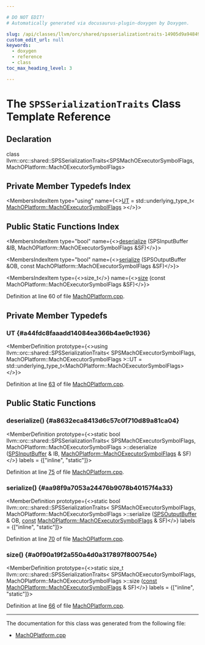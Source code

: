 ```yaml
---

# DO NOT EDIT!
# Automatically generated via docusaurus-plugin-doxygen by Doxygen.

slug: /api/classes/llvm/orc/shared/spsserializationtraits-14905d9a94849ef22778e38054ef6b35
custom_edit_url: null
keywords:
  - doxygen
  - reference
  - class
toc_max_heading_level: 3

---
```





# The `SPSSerializationTraits` Class Template Reference

<DoxygenPage pluginConfig={pluginConfig}>



## Declaration

<CodeBlock>class llvm::orc::shared::SPSSerializationTraits&lt;SPSMachOExecutorSymbolFlags, MachOPlatform::MachOExecutorSymbolFlags&gt;</CodeBlock>

## Private Member Typedefs Index

<MembersIndex>

<MembersIndexItem
  type="using"
  name={<><a href="#a44fdc8faaadd14084ea366b4ae9c1936">UT</a> = std::underlying&#95;type&#95;t&lt; <a href="/docs/api/classes/llvm/orc/machoplatform/#a0fd90f53b4f2a866cffe1bbd54be93ba">MachOPlatform::MachOExecutorSymbolFlags</a> &gt;</>}>
</MembersIndexItem>

</MembersIndex>

## Public Static Functions Index

<MembersIndex>

<MembersIndexItem
  type="bool"
  name={<><a href="#a8632eca8413d6c57c0f710d89a81ca04">deserialize</a> (SPSInputBuffer &amp;IB, MachOPlatform::MachOExecutorSymbolFlags &amp;SF)</>}>
</MembersIndexItem>

<MembersIndexItem
  type="bool"
  name={<><a href="#aa98f9a7053a24476b9078b40157f4a33">serialize</a> (SPSOutputBuffer &amp;OB, const MachOPlatform::MachOExecutorSymbolFlags &amp;SF)</>}>
</MembersIndexItem>

<MembersIndexItem
  type={<>size&#95;t</>}
  name={<><a href="#a0f90a19f2a550a4d0a317897f800754e">size</a> (const MachOPlatform::MachOExecutorSymbolFlags &amp;SF)</>}>
</MembersIndexItem>

</MembersIndex>


Definition at line 60 of file <a href="/docs/api/files/lib/lib/executionengine/lib/executionengine/orc/machoplatform-cpp">MachOPlatform.cpp</a>.

<SectionDefinition>

## Private Member Typedefs

### UT {#a44fdc8faaadd14084ea366b4ae9c1936}

<MemberDefinition
  prototype={<>using llvm::orc::shared::SPSSerializationTraits&lt; SPSMachOExecutorSymbolFlags, MachOPlatform::MachOExecutorSymbolFlags &gt;::UT =  std::underlying&#95;type&#95;t&lt;MachOPlatform::MachOExecutorSymbolFlags&gt;</>}>

Definition at line <a href="/docs/api/files/lib/lib/executionengine/lib/executionengine/orc/machoplatform-cpp/#l00063">63</a> of file <a href="/docs/api/files/lib/lib/executionengine/lib/executionengine/orc/machoplatform-cpp">MachOPlatform.cpp</a>.
</MemberDefinition>

</SectionDefinition>

<SectionDefinition>

## Public Static Functions

### deserialize() {#a8632eca8413d6c57c0f710d89a81ca04}

<MemberDefinition
  prototype={<>static bool llvm::orc::shared::SPSSerializationTraits&lt; SPSMachOExecutorSymbolFlags, MachOPlatform::MachOExecutorSymbolFlags &gt;::deserialize (<a href="/docs/api/classes/llvm/orc/shared/spsinputbuffer">SPSInputBuffer</a> &amp; IB, <a href="/docs/api/classes/llvm/orc/machoplatform/#a0fd90f53b4f2a866cffe1bbd54be93ba">MachOPlatform::MachOExecutorSymbolFlags</a> &amp; SF)</>}
  labels = {["inline", "static"]}>

Definition at line <a href="/docs/api/files/lib/lib/executionengine/lib/executionengine/orc/machoplatform-cpp/#l00075">75</a> of file <a href="/docs/api/files/lib/lib/executionengine/lib/executionengine/orc/machoplatform-cpp">MachOPlatform.cpp</a>.
</MemberDefinition>

### serialize() {#aa98f9a7053a24476b9078b40157f4a33}

<MemberDefinition
  prototype={<>static bool llvm::orc::shared::SPSSerializationTraits&lt; SPSMachOExecutorSymbolFlags, MachOPlatform::MachOExecutorSymbolFlags &gt;::serialize (<a href="/docs/api/classes/llvm/orc/shared/spsoutputbuffer">SPSOutputBuffer</a> &amp; OB, <a href="/docs/api/files/lib/lib/target/lib/target/aarch64/aarch64promoteconstant-cpp/#a90f8350fecae261c25be85d38b451bff">const</a> <a href="/docs/api/classes/llvm/orc/machoplatform/#a0fd90f53b4f2a866cffe1bbd54be93ba">MachOPlatform::MachOExecutorSymbolFlags</a> &amp; SF)</>}
  labels = {["inline", "static"]}>

Definition at line <a href="/docs/api/files/lib/lib/executionengine/lib/executionengine/orc/machoplatform-cpp/#l00070">70</a> of file <a href="/docs/api/files/lib/lib/executionengine/lib/executionengine/orc/machoplatform-cpp">MachOPlatform.cpp</a>.
</MemberDefinition>

### size() {#a0f90a19f2a550a4d0a317897f800754e}

<MemberDefinition
  prototype={<>static size&#95;t llvm::orc::shared::SPSSerializationTraits&lt; SPSMachOExecutorSymbolFlags, MachOPlatform::MachOExecutorSymbolFlags &gt;::size (<a href="/docs/api/files/lib/lib/target/lib/target/aarch64/aarch64promoteconstant-cpp/#a90f8350fecae261c25be85d38b451bff">const</a> <a href="/docs/api/classes/llvm/orc/machoplatform/#a0fd90f53b4f2a866cffe1bbd54be93ba">MachOPlatform::MachOExecutorSymbolFlags</a> &amp; SF)</>}
  labels = {["inline", "static"]}>

Definition at line <a href="/docs/api/files/lib/lib/executionengine/lib/executionengine/orc/machoplatform-cpp/#l00066">66</a> of file <a href="/docs/api/files/lib/lib/executionengine/lib/executionengine/orc/machoplatform-cpp">MachOPlatform.cpp</a>.
</MemberDefinition>

</SectionDefinition>

<hr/>

The documentation for this class was generated from the following file:

<ul>
<li><a href="/docs/api/files/lib/lib/executionengine/lib/executionengine/orc/machoplatform-cpp">MachOPlatform.cpp</a></li>
</ul>

</DoxygenPage>

